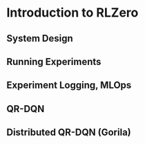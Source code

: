 Introduction to RLZero
===============================================================================

<!--# An introduction to RLZero, followed by a tutorial example (QR-DQN, distributed QR-DQN (~Gorila)). -->

System Design
-------------------------------------------------------------------------------

<!--#TODO: Summary of [design.md]() -->

Running Experiments
-------------------------------------------------------------------------------

Experiment Logging, MLOps
-------------------------------------------------------------------------------

QR-DQN 
-------------------------------------------------------------------------------

Distributed QR-DQN (Gorila)
-------------------------------------------------------------------------------
